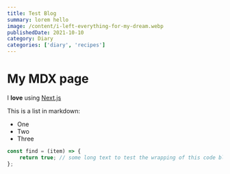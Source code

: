 ```yaml
---
title: Test Blog
summary: lorem hello
image: /content/i-left-everything-for-my-dream.webp
publishedDate: 2021-10-10
category: Diary
categories: ['diary', 'recipes']
---
```


# My MDX page

I **love** using [Next.js](https://nextjs.org/)

This is a list in markdown:

-   One
-   Two
-   Three

```js
const find = (item) => {
    return true; // some long text to test the wrapping of this code block in the blog post
};
```
